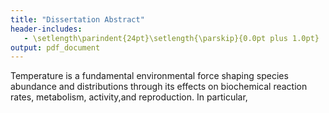 ```yaml
---
title: "Dissertation Abstract"
header-includes:
   - \setlength\parindent{24pt}\setlength{\parskip}{0.0pt plus 1.0pt}
output: pdf_document
---
```


Temperature is a fundamental environmental force shaping species abundance
and distributions through its effects on biochemical reaction rates, metabolism, activity,and reproduction. In particular, 